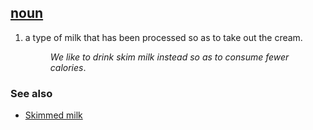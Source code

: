 == [[noun]] ==
#a type of milk that has been processed so as to take out the cream.
#:''We like to drink skim milk instead so as to consume fewer calories''.

=== See also ===
*[[Skimmed milk]]